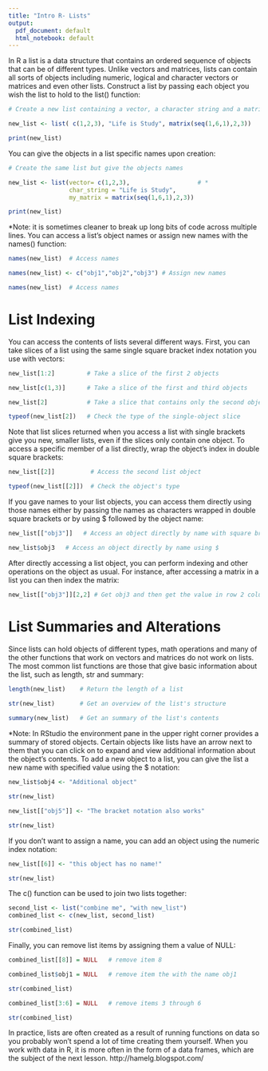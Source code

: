 ---
title: "Intro R- Lists"
output:
  pdf_document: default
  html_notebook: default
---


In R a list is a data structure that contains an ordered sequence of objects that can be of different types. Unlike vectors and matrices, lists can contain all sorts of objects including numeric, logical and character vectors or matrices and even other lists.
Construct a list by passing each object you wish the list to hold to the list() function:
```{r}
# Create a new list containing a vector, a character string and a matrix

new_list <- list( c(1,2,3), "Life is Study", matrix(seq(1,6,1),2,3))

print(new_list)
```



You can give the objects in a list specific names upon creation:
```{r}
# Create the same list but give the objects names

new_list <- list(vector= c(1,2,3),                   # *
                 char_string = "Life is Study", 
                 my_matrix = matrix(seq(1,6,1),2,3))

print(new_list)
```



*Note: it is sometimes cleaner to break up long bits of code across multiple lines.
You can access a list's object names or assign new names with the names() function:
```{r}
names(new_list)  # Access names

names(new_list) <- c("obj1","obj2","obj3") # Assign new names

names(new_list)  # Access names
```


# List Indexing

You can access the contents of lists several different ways. First, you can take slices of a list using the same single square bracket index notation you use with vectors:
```{r}
new_list[1:2]         # Take a slice of the first 2 objects

new_list[c(1,3)]      # Take a slice of the first and third objects

new_list[2]           # Take a slice that contains only the second object

typeof(new_list[2])   # Check the type of the single-object slice
```


Note that list slices returned when you access a list with single brackets give you new, smaller lists, even if the slices only contain one object.
To access a specific member of a list directly, wrap the object's index in double square brackets:
```{r}
new_list[[2]]          # Access the second list object

typeof(new_list[[2]])  # Check the object's type
```

If you gave names to your list objects, you can access them directly using those names either by passing the names as characters wrapped in double square brackets or by using $ followed by the object name:
```{r}
new_list[["obj3"]]   # Access an object directly by name with square brackets
```
```{r}
new_list$obj3   # Access an object directly by name using $
```

After directly accessing a list object, you can perform indexing and other operations on the object as usual. For instance, after accessing a matrix in a list you can then index the matrix:
```{r}
new_list[["obj3"]][2,2] # Get obj3 and then get the value in row 2 column 2
```


# List Summaries and Alterations

Since lists can hold objects of different types, math operations and many of the other functions that work on vectors and matrices do not work on lists.
The most common list functions are those that give basic information about the list, such as length, str and summary:
```{r}
length(new_list)    # Return the length of a list
  
str(new_list)       # Get an overview of the list's structure

summary(new_list)   # Get an summary of the list's contents
```


*Note: In RStudio the environment pane in the upper right corner provides a summary of stored objects. Certain objects like lists have an arrow next to them that you can click on to expand and view additional information about the object's contents.
To add a new object to a list, you can give the list a new name with specified value using the $ notation:
```{r}
new_list$obj4 <- "Additional object"

str(new_list)

```
```{r}
new_list[["obj5"]] <- "The bracket notation also works"

str(new_list)
```



If you don't want to assign a name, you can add an object using the numeric index notation:
```{r}
new_list[[6]] <- "this object has no name!"

str(new_list)
```


The c() function can be used to join two lists together:
```{r}
second_list <- list("combine me", "with new_list")
combined_list <- c(new_list, second_list)

str(combined_list)
```



Finally, you can remove list items by assigning them a value of NULL:
```{r}
combined_list[[8]] = NULL   # remove item 8

combined_list$obj1 = NULL   # remove item the with the name obj1

str(combined_list)
```

```{r}
combined_list[3:6] = NULL   # remove items 3 through 6

str(combined_list)
```




In practice, lists are often created as a result of running functions on data so you probably won't spend a lot of time creating them yourself. When you work with data in R, it is more often in the form of a data frames, which are the subject of the next lesson.
http://hamelg.blogspot.com/
